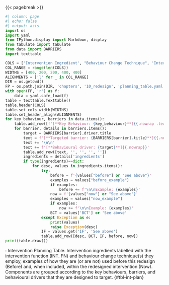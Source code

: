 {{< pagebreak >}}

::: {.landscape}

```python
#| column: page
#| echo: false
#| output: asis
import os
import yaml
from IPython.display import Markdown, display
from tabulate import tabulate
from data import BARRIERS
import texttable

COLS = ['Intervention Ingredient', "Behaviour Change Technique", 'Intervention Function', 'Before', 'Now', ]
COL_RANGE = range(len(COLS))
WIDTHS = [400, 200, 200, 400, 400]
ALIGNMENTS = ['l' for _ in COL_RANGE]
DIR = os.getcwd()
FP = os.path.join(DIR, 'chapters', '10_redesign', 'planning_table.yaml')
with open(FP, 'r') as f:
    data = yaml.safe_load(f)
table = texttable.Texttable()
table.header(COLS)
table.set_cols_width(WIDTHS)
table.set_header_align(ALIGNMENTS)
for key_behaviour, barriers in data.items():
    table.add_row([f'[**Key Behaviour: {key_behaviour}**]{{.nowrap .text-info}}', '', '', '', ''])
    for barrier, details in barriers.items():
        target = BARRIERS[barrier].driver.title
        text = f'[**Targeted barrier: {BARRIERS[barrier].title}**]{{.nowrap}}'
        text += '\n\n'
        text += f'[**Behavioural driver: {target}**]{{.nowrap}}'
        table.add_row([text, '', '', '', ''])
        ingredients = details['ingredients']
        if type(ingredients)==dict:
            for desc, values in ingredients.items():
                try:
                    before = f'{values["before"] or "See above"}'
                    examples = values["before_example"]
                    if examples: 
                        before += f'\n\nExample: {examples}'
                    now = f'{values["now"] or "See above"}'
                    examples = values["now_example"]
                    if examples: 
                        now += f'\n\nExample: {examples}'
                    BCT = values['BCT'] or 'See above'
                except Exception as e:
                    print(values)
                    raise Exception(desc)
                IF = values.get('IF', 'See above')
                table.add_row([desc, BCT, IF, before, now])
print(table.draw())
```

: Intervention Planning Table. Intervention ingredients labelled with the intervention function (INT. FN) and behaviour change technique(s) they employ, examples of how they are (or are not) used before this redesign (Before) and, when included, within the redesigned intervention (Now). Components are grouped according to the key behaviours, barriers, and behavioural drivers that they are designed to target. {#tbl-int-plan}

::: 
<!-- end of landcape -->